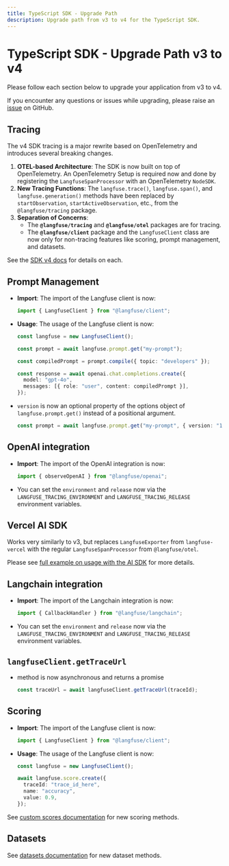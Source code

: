 ```yaml
---
title: TypeScript SDK - Upgrade Path
description: Upgrade path from v3 to v4 for the TypeScript SDK.
---
```


# TypeScript SDK - Upgrade Path v3 to v4

Please follow each section below to upgrade your application from v3 to v4.

If you encounter any questions or issues while upgrading, please raise an [issue](/issues) on GitHub.

## Tracing

The v4 SDK tracing is a major rewrite based on OpenTelemetry and introduces several breaking changes.

1.  **OTEL-based Architecture**: The SDK is now built on top of OpenTelemetry. An OpenTelemetry Setup is required now and done by registering the `LangfuseSpanProcessor` with an OpenTelemetry `NodeSDK`.
2.  **New Tracing Functions**: The `langfuse.trace()`, `langfuse.span()`, and `langfuse.generation()` methods have been replaced by `startObservation`, `startActiveObservation`, etc., from the `@langfuse/tracing` package.
3.  **Separation of Concerns**:
    - The **`@langfuse/tracing`** and **`@langfuse/otel`** packages are for tracing.
    - The **`@langfuse/client`** package and the `LangfuseClient` class are now only for non-tracing features like scoring, prompt management, and datasets.

See the [SDK v4 docs](/docs/observability/sdk/typescript/overview) for details on each.

## Prompt Management

- **Import**: The import of the Langfuse client is now:

  ```typescript
  import { LangfuseClient } from "@langfuse/client";
  ```

- **Usage**: The usage of the Langfuse client is now:

  ```typescript
  const langfuse = new LangfuseClient();

  const prompt = await langfuse.prompt.get("my-prompt");

  const compiledPrompt = prompt.compile({ topic: "developers" });

  const response = await openai.chat.completions.create({
    model: "gpt-4o",
    messages: [{ role: "user", content: compiledPrompt }],
  });
  ```

- `version` is now an optional property of the options object of `langfuse.prompt.get()` instead of a positional argument.

  ```typescript
  const prompt = await langfuse.prompt.get("my-prompt", { version: "1.0" });
  ```

## OpenAI integration

- **Import**: The import of the OpenAI integration is now:

  ```typescript
  import { observeOpenAI } from "@langfuse/openai";
  ```

- You can set the `environment` and `release` now via the `LANGFUSE_TRACING_ENVIRONMENT` and `LANGFUSE_TRACING_RELEASE` environment variables.

## Vercel AI SDK

Works very similarly to v3, but replaces `LangfuseExporter` from `langfuse-vercel` with the regular `LangfuseSpanProcessor` from `@langfuse/otel`.

Please see [full example on usage with the AI SDK](/docs/observability/sdk/typescript/instrumentation#vercel-ai-sdk) for more details.

## Langchain integration

- **Import**: The import of the Langchain integration is now:

  ```typescript
  import { CallbackHandler } from "@langfuse/langchain";
  ```

- You can set the `environment` and `release` now via the `LANGFUSE_TRACING_ENVIRONMENT` and `LANGFUSE_TRACING_RELEASE` environment variables.

## `langfuseClient.getTraceUrl`

- method is now asynchronous and returns a promise

  ```typescript
  const traceUrl = await langfuseClient.getTraceUrl(traceId);
  ```

## Scoring

- **Import**: The import of the Langfuse client is now:

  ```typescript
  import { LangfuseClient } from "@langfuse/client";
  ```

- **Usage**: The usage of the Langfuse client is now:

  ```typescript
  const langfuse = new LangfuseClient();

  await langfuse.score.create({
    traceId: "trace_id_here",
    name: "accuracy",
    value: 0.9,
  });
  ```

See [custom scores documentation](/docs/evaluation/evaluation-methods/custom-scores) for new scoring methods.

## Datasets

See [datasets documentation](/docs/evaluation/dataset-runs/remote-run#setup--run-via-sdk) for new dataset methods.
